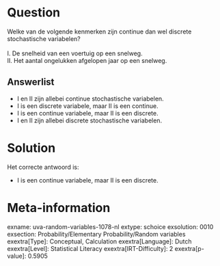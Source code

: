 Question
========

Welke van de volgende kenmerken zijn continue dan wel discrete
stochastische variabelen?\
\
I. De snelheid van een voertuig op een snelweg.\
II. Het aantal ongelukken afgelopen jaar op een snelweg.


Answerlist
----------

* I en II zijn allebei continue stochastische variabelen.
* I is een discrete variabele, maar II is een continue.
* I is een continue variabele, maar II is een discrete.
* I en II zijn allebei discrete stochastische variabelen.

Solution
========

Het correcte antwoord is: 

* I is een continue variabele, maar II is een discrete.

Meta-information
================
exname: uva-random-variables-1078-nl
extype: schoice
exsolution: 0010
exsection: Probability/Elementary Probability/Random variables
exextra[Type]: Conceptual, Calculation
exextra[Language]: Dutch
exextra[Level]: Statistical Literacy
exextra[IRT-Difficulty]: 2
exextra[p-value]: 0.5905
